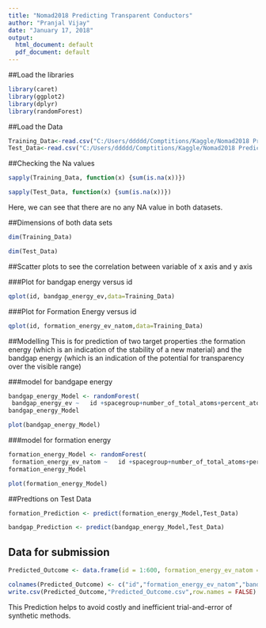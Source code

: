 ---
title: "Nomad2018 Predicting Transparent Conductors"
author: "Pranjal Vijay"
date: "January 17, 2018"
output:
  html_document: default
  pdf_document: default
---
##Load the libraries
```{r}
library(caret)
library(ggplot2)
library(dplyr)
library(randomForest)
```
##Load the Data
```{r}
Training_Data<-read.csv("C:/Users/ddddd/Comptitions/Kaggle/Nomad2018 Predicting/train.csv", stringsAsFactors = F)
Test_Data<-read.csv("C:/Users/ddddd/Comptitions/Kaggle/Nomad2018 Predicting/test.csv", stringsAsFactors = F)
```
##Checking the Na values
```{r}
sapply(Training_Data, function(x) {sum(is.na(x))})

```

```{r}
sapply(Test_Data, function(x) {sum(is.na(x))})
```
Here, we can see that there are no any NA value in both datasets.

##Dimensions of both data sets
```{r}
dim(Training_Data)
```
```{r}
dim(Test_Data)
```

##Scatter plots to see the correlation between variable of x axis and y axis

###Plot for bandgap energy versus id

```{r}
qplot(id, bandgap_energy_ev,data=Training_Data)
```


###Plot for Formation Energy versus id
```{r}
qplot(id, formation_energy_ev_natom,data=Training_Data)
```



##Modelling
This is for prediction of two target properties :the formation energy (which is an indication of the stability of a new material) and the bandgap energy (which is an indication of the potential for transparency over the visible range) 

###model for bandgape energy
```{r}
bandgap_energy_Model <- randomForest(
 bandgap_energy_ev ~   id +spacegroup+number_of_total_atoms+percent_atom_al +           percent_atom_ga+percent_atom_in+lattice_vector_1_ang+lattice_vector_2_ang +      lattice_vector_3_ang+lattice_angle_alpha_degree + lattice_angle_beta_degree+ lattice_angle_gamma_degree    ,data=Training_Data,method="rf")
bandgap_energy_Model
```
```{r}
plot(bandgap_energy_Model)
```

###model for formation energy

```{r}
formation_energy_Model <- randomForest(
 formation_energy_ev_natom ~   id +spacegroup+number_of_total_atoms+percent_atom_al +           percent_atom_ga+percent_atom_in+lattice_vector_1_ang+lattice_vector_2_ang +      lattice_vector_3_ang+lattice_angle_alpha_degree + lattice_angle_beta_degree+ lattice_angle_gamma_degree    ,data=Training_Data,method="rf")
formation_energy_Model
```


```{r}
plot(formation_energy_Model)
```


##Predtions on Test Data
```{r}
formation_Prediction <- predict(formation_energy_Model,Test_Data)
```

```{r}
bandgap_Prediction <- predict(bandgap_energy_Model,Test_Data)
```

## Data for submission
```{r}
Predicted_Outcome <- data.frame(id = 1:600, formation_energy_ev_natom = formation_Prediction, bandgap_energy_ev = bandgap_Prediction)
```
```{R}
colnames(Predicted_Outcome) <- c("id","formation_energy_ev_natom","bandgap_energy_ev")
write.csv(Predicted_Outcome,"Predicted_Outcome.csv",row.names = FALSE)
```
 This Prediction helps to avoid costly and inefficient trial-and-error of synthetic methods.
